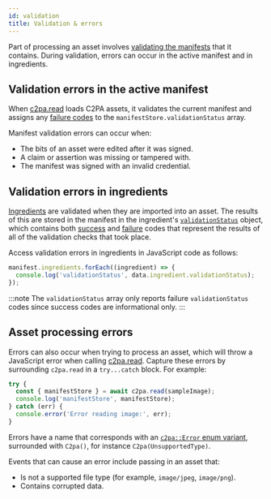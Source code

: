 ```yaml
---
id: validation
title: Validation & errors
---
```



<Deprecation name="deprecation" />

Part of processing an asset involves [validating the manifests](https://c2pa.org/specifications/specifications/1.4/specs/C2PA_Specification.html#_validation) that it contains. During validation, errors can occur in the active manifest and in ingredients.

## Validation errors in the active manifest

When [c2pa.read](../api/c2pa.c2pa#methods) loads C2PA assets, it validates the current manifest and assigns any [failure codes](https://c2pa.org/specifications/specifications/1.4/specs/C2PA_Specification.html#_failure_codes) to the `manifestStore.validationStatus` array.

Manifest validation errors can occur when:

- The bits of an asset were edited after it was signed.
- A claim or assertion was missing or tampered with.
- The manifest was signed with an invalid credential.

## Validation errors in ingredients

[Ingredients](../../introduction#key-concepts) are validated when they are imported into an asset. The results of this are stored in the manifest in the ingredient's [`validationStatus`](https://c2pa.org/specifications/specifications/1.4/specs/C2PA_Specification.html#_existing_manifests) object, which contains both [success](https://c2pa.org/specifications/specifications/1.4/specs/C2PA_Specification.html#_success_codes) and [failure](https://c2pa.org/specifications/specifications/1.4/specs/C2PA_Specification.html#_failure_codes) codes that represent the results of all of the validation checks that took place.

Access validation errors in ingredients in JavaScript code as follows:

```typescript
manifest.ingredients.forEach((ingredient) => {
  console.log('validationStatus', data.ingredient.validationStatus);
});
```

:::note
The `validationStatus` array only reports failure `validationStatus` codes since success codes are informational only.
:::

## Asset processing errors

Errors can also occur when trying to process an asset, which will throw a JavaScript error when calling [c2pa.read](../api/c2pa.c2pa#methods). Capture these errors by surrounding `c2pa.read` in a `try...catch` block. For example:

```typescript
try {
  const { manifestStore } = await c2pa.read(sampleImage);
  console.log('manifestStore', manifestStore);
} catch (err) {
  console.error('Error reading image:', err);
}
```

Errors have a name that corresponds with an [`c2pa::Error` enum variant](https://docs.rs/c2pa/latest/c2pa/enum.Error.html), surrounded with `C2pa()`, for instance `C2pa(UnsupportedType)`.

Events that can cause an error include passing in an asset that:

- Is not a supported file type (for example, `image/jpeg`, `image/png`).
- Contains corrupted data.
